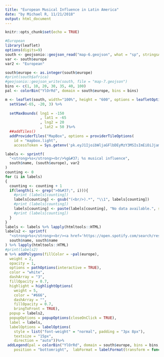 ```yaml
---
title: "European Musical Influence in Latin America"
date: "by Michael R, 11/21/2018"
output: html_document
---
```


```r
knitr::opts_chunk$set(echo = TRUE)
```

```r
#European
library(leaflet)
options(digits=9)
south <- geojsonio::geojson_read("map-6.geojson", what = "sp", stringsAsFactors = FALSE)
var <- south$europe
var2 <- "European"

south$europe <- as.integer(south$europe)
#print(south$africa)
#geojsonio::geojson_write(south, file = "map-7.geojson")
bins <- c(1, 10, 20, 30, 35, 40, 100)
pal <- colorBin("YlOrRd", domain = south$europe, bins = bins)

m <- leaflet(south, width="100%", height = "600", options = leafletOptions(minZoom = 2, maxZoom = 5)) %>%
  setView(-65, -20, 3) %>%
  
  setMaxBounds( lng1 = -150
                , lat1 = -65
                , lng2 = 20
                , lat2 = 50 )%>%
  ##addTiles()
  addProviderTiles("MapBox", options = providerTileOptions(
    id = "mapbox.light",
    accessToken = Sys.getenv('pk.eyJ1IjoibWljaGFlbDEyMzY3MSIsImEiOiJjam56MjBlZXAwNDQyM2ttenVybW44cWFiIn0.l4JYw43bI6Ss1NJlJ-8Kdw')))

labels <- sprintf(
  "<strong>%s</strong><br/>%g&#37; %s musical influence",
  south$name, (south$europe), var2
)
counting <- 0
for (i in labels)
{
  counting <- counting + 1
  if(length(i <- grep(">0&#37;", i))){
    #print (labels[counting])
    labels[counting] <- gsub("(<br/>).*", "\\1", labels[counting])
    #print (labels[counting])
    labels[counting] <- paste(labels[counting], "No data available.", sep = "")
    #print (labels[counting])
  }
}
labels <- labels %>% lapply(htmltools::HTML)
labels2 <- sprintf(
  "<strong>%s</strong><br/><a href='https://open.spotify.com/search/results/%s'>Click here for musical examples.<a/>",
  south$name, south$name
) %>% lapply(htmltools::HTML)
#print(labels2)
m %>% addPolygons(fillColor = ~pal(europe),
  weight = 2,
  opacity = 1,
  options = pathOptions(interactive = TRUE),
  color = "white",
  dashArray = "3",
  fillOpacity = 0.7,
  highlight = highlightOptions(
    weight = 5,
    color = "#666",
    dashArray = "",
    fillOpacity = 0.7,
    bringToFront = TRUE),
  popup = labels2,
  popupOptions = popupOptions(closeOnClick = TRUE),
  label = labels,
  labelOptions = labelOptions(
    style = list("font-weight" = "normal", padding = "3px 8px"),
    textsize = "15px",
    direction = "auto"))%>%
 addLegend(pal = colorBin("YlOrRd", domain = south$europe, bins = bins, reverse = TRUE), values = ~europe, opacity = 0.7, title = "Percentage European<br>Musical Influence",
    position = "bottomright",  labFormat = labelFormat(transform = function(x) sort(x, decreasing = TRUE)))
```
